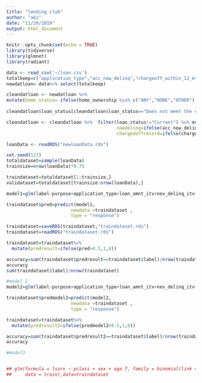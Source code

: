 ```yaml
---
title: "lending club"
author: "aki"
date: "11/20/2019"
output: html_document
---
```


```r
knitr::opts_chunk$set(echo = TRUE)
library(tidyverse)
library(glmnet)
library(radiant)
```

```r
data <- read_csv('~/loan.csv')
totalkeep=c("application_type","acc_now_delinq","chargeoff_within_12_mths","delinq_amnt","loan_amnt","funded_amnt","term","int_rate","grade","sub_grade","emp_length","home_ownership","annual_inc","verification_status","issue_d","loan_status","purpose","addr_state","delinq_2yrs","total_acc","pct_tl_nvr_dlq")
newdatloan= data%>% select(totalkeep)

cleandatloan <- newdatloan %>%
mutate(home_status= ifelse(home_ownership %in% c("ANY","NONE","OTHER"),"Unknown",home_ownership)) 
  
cleandatloan$loan_status[cleandatloan$loan_status=="Does not meet the credit policy. Status:Fully Paid"]="Fully Paid"

cleandatloan <- cleandatloan %>%  filter(loan_status!="Current") %>% mutate(label= ifelse(loan_status=="Fully Paid",1,0),      pastdelinq=ifelse(delinq_2yrs==0,0,ifelse(delinq_2yrs==1,1,2)),
                                         nowdelinq=ifelse(acc_now_delinq==0,0,1),
                                         chargedoffrecord=ifelse(chargeoff_within_12_mths==0,0,1))

loanData <- readRDS("newloanData.rds")

set.seed(123)
totaldataset=sample(loanData)
trainsize=nrow(loanData)*0.75

traindataset=totaldataset[1:trainsize,]
validataset=totaldataset[trainsize:nrow(loanData),]

model1=glm(label~purpose+application_type+loan_amnt_itv+nev_delinq_itv+verification_status+chargedoffrecord+pastdelinq+nowdelinq+total_acc_log+sub_grade+term,data=traindataset,family=binomial(link="logit"))

traindataset$pred=predict(model1, 
                        newdata =traindataset , 
                        type = "response")

traindataset=saveRDS(traindataset,"traindataset.rds")
traindataset=readRDS("traindataset.rds")

traindataset=traindataset%>%
  mutate(predresult=ifelse(pred>0.5,1,0))

accuracy=sum(traindataset$predresult==traindataset$label)/nrow(traindataset)
accuracy 
sum(traindataset$label)/nrow(traindataset)

#model 2
model2=glm(label~purpose+application_type+loan_amnt_itv+nev_delinq_itv+verification_status+chargedoffrecord+pastdelinq+nowdelinq+total_acc_log+sub_grade+term+addr_state+emp_length+home_status*emp_length,data=traindataset,family=binomial(link="logit"))

traindataset$predmodel2=predict(model2, 
                        newdata =traindataset , 
                        type = "response")

traindataset=traindataset%>%
  mutate(predresult2=ifelse(predmodel2>0.5,1,0))

accuracy=sum(traindataset$predresult2==traindataset$label)/nrow(traindataset)
accuracy 

#model3


## glm(formula = lsurv ~ pclass + sex + age.f, family = binomial(link = "logit"), 
##     data = train),data=traindataset
```
